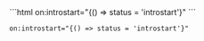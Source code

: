 <CodeGroup name="floating-price">
```html
on:introstart="{() => status = 'introstart'}"
```

```vue
on:introstart="{() => status = 'introstart'}"
```

</CodeGroup>

